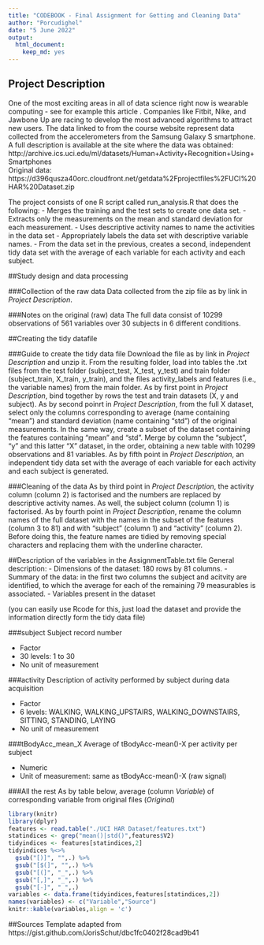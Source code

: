 ```yaml
---
title: "CODEBOOK - Final Assignment for Getting and Cleaning Data"
author: "Porcudighel"
date: "5 June 2022"
output:
  html_document:
    keep_md: yes
---
```



## Project Description
One of the most exciting areas in all of data science right now is wearable computing - see for example this article . Companies like Fitbit, Nike, and Jawbone Up are racing to develop the most advanced algorithms to attract new users. The data linked to from the course website represent data collected from the accelerometers from the Samsung Galaxy S smartphone. A full description is available at the site where the data was obtained:  
http://archive.ics.uci.edu/ml/datasets/Human+Activity+Recognition+Using+Smartphones  
Original data:  
https://d396qusza40orc.cloudfront.net/getdata%2Fprojectfiles%2FUCI%20HAR%20Dataset.zip  

The project consists of one R script called run_analysis.R that does the following: 
- Merges the training and the test sets to create one data set.
- Extracts only the measurements on the mean and standard deviation for each measurement. 
- Uses descriptive activity names to name the activities in the data set
- Appropriately labels the data set with descriptive variable names. 
- From the data set in the previous, creates a second, independent tidy data set with the average of each variable for each activity and each subject.

##Study design and data processing

###Collection of the raw data
Data collected from the zip file as by link in *Project Description*.

###Notes on the original (raw) data 
The full data consist of 10299 observations of 561 variables over 30 subjects in 6 different conditions.

##Creating the tidy datafile

###Guide to create the tidy data file
Download the file as by link in *Project Description* and unzip it.
From the resulting folder, load into tables the .txt files from the test folder (subject_test, X_test, y_test) and train folder (subject_train, X_train, y_train), and the files activity_labels and features (i.e., the variable names) from the main folder.
As by first point in *Project Description*, bind together by rows the test and train datasets (X, y and subject).
As by second poinrt in *Project Description*, from the full X dataset, select only the columns corresponding to average (name containing "mean") and standard deviation (name containing "std") of the original measurements. In the same way, create a subset of the dataset containing the features containing "mean" and "std".
Merge by column the "subject", "y" and this latter "X" dataset, in the order, obtaining a new table with 10299 observations and 81 variables.
As by fifth point in *Project Description*, an independent tidy data set with the average of each variable for each activity and each subject is generated.

###Cleaning of the data
As by third point in *Project Description*, the activity column (column 2) is factorised and the numbers are replaced by descriptive activity names. As well, the subject column (column 1) is factorised.
As by fourth point in *Project Description*, rename the column names of the full dataset with the names in the subset of the features (column 3 to 81) and with "subject" (column 1) and "activity" (column 2). Before doing this, the feature names are tidied by removing special characters and replacing them with the underline character.

##Description of the variables in the AssignmentTable.txt file
General description:
 - Dimensions of the dataset: 180 rows by 81 columns.
 - Summary of the data: in the first two columns the subject and acitvity are identified, to which the average for each of the remaining 79 measurables is associated. 
 - Variables present in the dataset

(you can easily use Rcode for this, just load the dataset and provide the information directly form the tidy data file)

###subject
Subject record number

 - Factor
 - 30 levels: 1 to 30
 - No unit of measurement

###activity
Description of activity performed by subject during data acquisition

 - Factor
 - 6 levels: WALKING, WALKING_UPSTAIRS, WALKING_DOWNSTAIRS, SITTING, STANDING, LAYING
 - No unit of measurement

###tBodyAcc_mean_X
Average of tBodyAcc-mean()-X per activity per subject

 - Numeric
 - Unit of measurement: same as tBodyAcc-mean()-X (raw signal)

###All the rest
As by table below, average (column *Variable*) of corresponding variable from original files (*Original*)
```r
library(knitr)
library(dplyr)
features <- read.table("./UCI HAR Dataset/features.txt")
statindices <- grep("mean()|std()",features$V2)
tidyindices <- features[statindices,2]
tidyindices %<>%
  gsub("[)]", "",.) %>%
  gsub("[$(]", "",.) %>%
  gsub("[(]", "_",.) %>%
  gsub("[,]", "_",.) %>%
  gsub("[-]", "_",.)
variables <- data.frame(tidyindices,features[statindices,2])
names(variables) <- c("Variable","Source")
knitr::kable(variables,align = 'c')
```
##Sources
Template adapted from https://gist.github.com/JorisSchut/dbc1fc0402f28cad9b41

